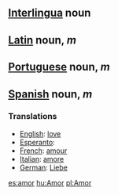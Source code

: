 == [[Interlingua]] noun ==
== [[Latin]] noun, ''m'' ==
== [[Portuguese]] noun, ''m'' ==
== [[Spanish]] noun, ''m'' ==
===Translations===
*[[English]]: [[love]]
*[[Esperanto]]: [[]]
*[[French]]: [[amour]]
*[[Italian]]: [[amore]]
*[[German]]: [[Liebe]]

[[es:amor]]
[[hu:Amor]]
[[pl:Amor]]